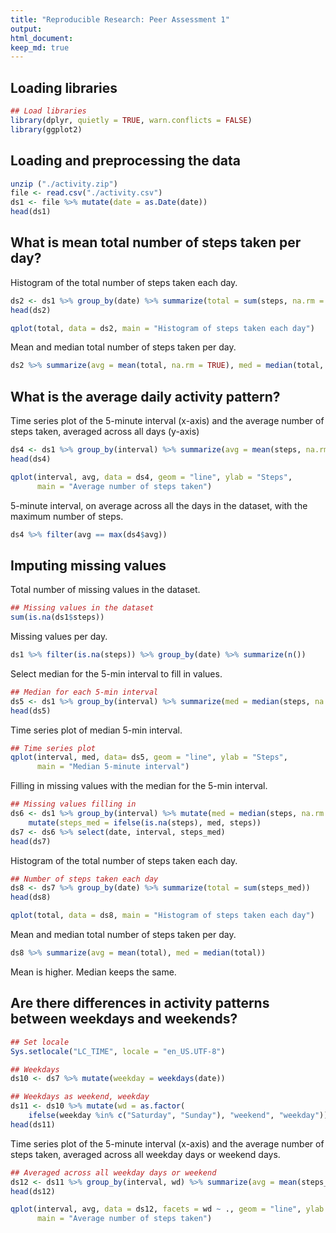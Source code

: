```yaml
---
title: "Reproducible Research: Peer Assessment 1"
output: 
html_document:
keep_md: true
---
```


## Loading libraries
```r
## Load libraries
library(dplyr, quietly = TRUE, warn.conflicts = FALSE)
library(ggplot2)
```

## Loading and preprocessing the data
```r
unzip ("./activity.zip")
file <- read.csv("./activity.csv")
ds1 <- file %>% mutate(date = as.Date(date))
head(ds1)
```


## What is mean total number of steps taken per day?
Histogram of the total number of steps taken each day.
```r
ds2 <- ds1 %>% group_by(date) %>% summarize(total = sum(steps, na.rm = TRUE))
head(ds2)

qplot(total, data = ds2, main = "Histogram of steps taken each day")
```

Mean and median total number of steps taken per day.
```r
ds2 %>% summarize(avg = mean(total, na.rm = TRUE), med = median(total, na.rm = TRUE))
```


## What is the average daily activity pattern?
Time series plot of the 5-minute interval (x-axis) and the average number of steps taken, averaged across all days (y-axis)
```r
ds4 <- ds1 %>% group_by(interval) %>% summarize(avg = mean(steps, na.rm = TRUE))
head(ds4)

qplot(interval, avg, data = ds4, geom = "line", ylab = "Steps",
      main = "Average number of steps taken")
```

5-minute interval, on average across all the days in the dataset, with the maximum number of steps.
```r
ds4 %>% filter(avg == max(ds4$avg))
```


## Imputing missing values
Total number of missing values in the dataset.
```r
## Missing values in the dataset
sum(is.na(ds1$steps))
```

Missing values per day.
```r
ds1 %>% filter(is.na(steps)) %>% group_by(date) %>% summarize(n())
```

Select median for the 5-min interval to fill in values.
```r
## Median for each 5-min interval
ds5 <- ds1 %>% group_by(interval) %>% summarize(med = median(steps, na.rm = TRUE))
head(ds5)
```

Time series plot of median 5-min interval.
```r
## Time series plot
qplot(interval, med, data= ds5, geom = "line", ylab = "Steps",
      main = "Median 5-minute interval")
```

Filling in missing values with the median for the 5-min interval.
```r
## Missing values filling in
ds6 <- ds1 %>% group_by(interval) %>% mutate(med = median(steps, na.rm = TRUE)) %>%
    mutate(steps_med = ifelse(is.na(steps), med, steps))
ds7 <- ds6 %>% select(date, interval, steps_med)
head(ds7)
```

Histogram of the total number of steps taken each day.
```r
## Number of steps taken each day
ds8 <- ds7 %>% group_by(date) %>% summarize(total = sum(steps_med))
head(ds8)

qplot(total, data = ds8, main = "Histogram of steps taken each day")
```

Mean and median total number of steps taken per day.
```r
ds8 %>% summarize(avg = mean(total), med = median(total))
```
Mean is higher. Median keeps the same.

## Are there differences in activity patterns between weekdays and weekends?
```r
## Set locale
Sys.setlocale("LC_TIME", locale = "en_US.UTF-8")

## Weekdays
ds10 <- ds7 %>% mutate(weekday = weekdays(date))

## Weekdays as weekend, weekday
ds11 <- ds10 %>% mutate(wd = as.factor(
    ifelse(weekday %in% c("Saturday", "Sunday"), "weekend", "weekday")))
head(ds11)
```

Time series plot of the 5-minute interval (x-axis) and the average number of steps taken, averaged across all weekday days or weekend days.
```r
## Averaged across all weekday days or weekend
ds12 <- ds11 %>% group_by(interval, wd) %>% summarize(avg = mean(steps_med))
head(ds12)

qplot(interval, avg, data = ds12, facets = wd ~ ., geom = "line", ylab = "Steps",
      main = "Average number of steps taken")
```
